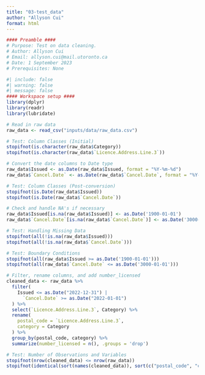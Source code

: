 ```yaml
---
title: "03-test_data"
author: "Allyson Cui"
format: html
---
```


```r
#### Preamble ####
# Purpose: Test on data cleaning.
# Author: Allyson Cui
# Email: allyson.cui@mail.utoronto.ca
# Date: 1 September 2023
# Prerequisites: None
```

```r
#| include: false
#| warning: false
#| message: false
#### Workspace setup ####
library(dplyr)
library(readr)
library(lubridate)
```

```r
# Read in raw data
raw_data <- read_csv("inputs/data/raw_data.csv")

# Test: Column Classes (Initial)
stopifnot(is.character(raw_data$Category))
stopifnot(is.character(raw_data$`Licence.Address.Line.3`))

# Convert the date columns to Date type
raw_data$Issued <- as.Date(raw_data$Issued, format = "%Y-%m-%d")
raw_data$`Cancel.Date` <- as.Date(raw_data$`Cancel.Date`, format = "%Y-%m-%d")

# Test: Column Classes (Post-conversion)
stopifnot(is.Date(raw_data$Issued))
stopifnot(is.Date(raw_data$`Cancel.Date`))

# Check and handle NA's if necessary
raw_data$Issued[is.na(raw_data$Issued)] <- as.Date('1900-01-01')
raw_data$`Cancel.Date`[is.na(raw_data$`Cancel.Date`)] <- as.Date('3000-01-01')

# Test: Handling Missing Data
stopifnot(all(!is.na(raw_data$Issued)))
stopifnot(all(!is.na(raw_data$`Cancel.Date`)))

# Test: Boundary Conditions
stopifnot(all(raw_data$Issued >= as.Date('1900-01-01')))
stopifnot(all(raw_data$`Cancel.Date` <= as.Date('3000-01-01')))

# Filter, rename columns, and add number_licensed
cleaned_data <- raw_data %>%
  filter(
    Issued <= as.Date("2022-12-31") | 
      `Cancel.Date` >= as.Date("2022-01-01")
  ) %>%
  select(`Licence.Address.Line.3`, Category) %>%
  rename(
    postal_code = `Licence.Address.Line.3`,
    category = Category
  ) %>%
  group_by(postal_code, category) %>%
  summarize(number_licensed = n(), .groups = 'drop')

# Test: Number of Observations and Variables
stopifnot(nrow(cleaned_data) <= nrow(raw_data))
stopifnot(identical(sort(names(cleaned_data)), sort(c("postal_code", "category", "number_licensed"))))

```

